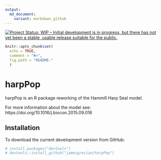 ```yaml
---
output:
  md_document:
    variant: markdown_github
---
```


<!-- README.md is generated from README.Rmd. Please edit that file -->

[![Project Status: WIP – Initial development is in progress, but there has not yet been a stable, usable release suitable for the public.](http://www.repostatus.org/badges/latest/wip.svg)](http://www.repostatus.org/#wip)

```r
knitr::opts_chunk$set(
  echo = TRUE,
  comment = "#>",
  fig.path = "README-"
  )
```



# harpPop

harpPop is an R package reworking of the Hammill Harp Seal model.

For more information about the model see: https://doi.org/10.1016/j.biocon.2015.09.016

## Installation

To download the current development version from GitHub:

```r
# install.packages("devtools")
# devtools::install_github("jamesgrecian/harpPop")
```

